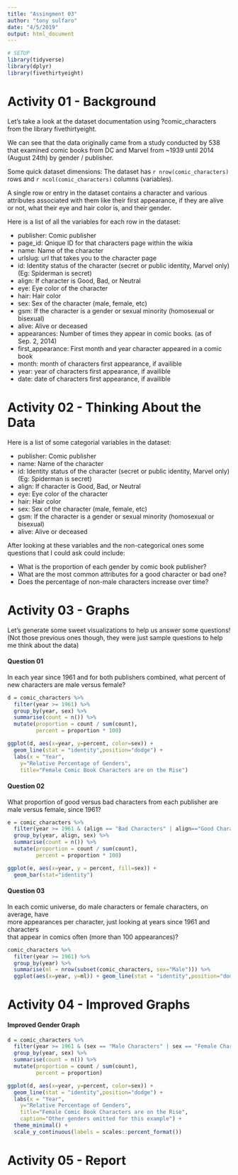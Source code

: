 ```yaml
---
title: "Assingment 03"
author: "tony sulfaro"
date: "4/5/2019"
output: html_document
---
```


```r
# SETUP
library(tidyverse)
library(dplyr)
library(fivethirtyeight)
```

# Activity 01 - Background

Let's take a look at the dataset documentation using ?comic_characters from the library fivethirtyeight.

We can see that the data originally came from a study conducted by 538 that examined comic books from DC and Marvel from ~1939 until 2014 (August 24th) by gender / publisher.

Some quick dataset dimensions: The dataset has `r nrow(comic_characters)` rows and `r ncol(comic_characters)` columns (variables).

A single row or entry in the dataset contains a character and various attributes associated with them like their first appearance, if they are alive or not, what their eye and hair color is, and their gender.

Here is a list of all the variables for each row in the dataset:

* publisher: Comic publisher
* page_id: Qnique ID for that characters page within the wikia
* name: Name of the character
* urlslug: url that takes you to the character page
* id: Identity status of the character (secret or public identity, Marvel only) (Eg: Spiderman is secret)
* align: If character is Good, Bad, or Neutral
* eye: Eye color of the character
* hair: Hair color
* sex: Sex of the character (male, female, etc)
* gsm: If the character is a gender or sexual minority (homosexual or bisexual)
* alive: Alive or deceased
* appearances: Number of times they appear in comic books. (as of Sep. 2, 2014)
* first_appearance: First month and year character appeared in a comic book
* month: month of characters first appearance, if availible
* year: year of characters first appearance, if availible
* date: date of characters first appearance, if availible

# Activity 02 - Thinking About the Data

Here is a list of some categorial variables in the dataset:

* publisher: Comic publisher
* name: Name of the character
* id: Identity status of the character (secret or public identity, Marvel only) (Eg: Spiderman is secret)
* align: If character is Good, Bad, or Neutral
* eye: Eye color of the character
* hair: Hair color
* sex: Sex of the character (male, female, etc)
* gsm: If the character is a gender or sexual minority (homosexual or bisexual)
* alive: Alive or deceased

After looking at these variables and the non-categorical ones some questions that I could ask could include:

* What is the proportion of each gender by comic book publisher?
* What are the most common attributes for a good character or bad one?
* Does the percentage of non-male characters increase over time?

# Activity 03 - Graphs

Let's generate some sweet visualizations to help us answer some questions! (Not those previous ones though, they were just sample questions to help me think about the data)

#### Question 01

In	each	year	since	1961	and	for	both	publishers	combined,	what	percent	of	new	
characters	are	male	versus	female?

```r
d = comic_characters %>%
  filter(year >= 1961) %>%
  group_by(year, sex) %>%
  summarise(count = n()) %>%
  mutate(proportion = count / sum(count),
         percent = proportion * 100)

ggplot(d, aes(x=year, y=percent, color=sex)) + 
  geom_line(stat = "identity",position="dodge") +
  labs(x = "Year", 
    y="Relative Percentage of Genders", 
    title="Female Comic Book Characters are on the Rise")
```


#### Question 02

What	proportion	of	good	versus	bad	characters	from	each	publisher	are	male versus	
female,	since	1961?

```r
e = comic_characters %>%
  filter(year >= 1961 & (align == "Bad Characters" | align=="Good Characters") & (sex=="Male Characters" | sex=="Female Characters")) %>%
  group_by(year, align, sex) %>%
  summarise(count = n()) %>%
  mutate(proportion = count / sum(count),
         percent = proportion * 100)

ggplot(e, aes(x=year, y = percent, fill=sex)) + 
  geom_bar(stat="identity")
```

#### Question 03

In	each	comic	universe,	do	male	characters	or	female	characters,	on	average,	have	
more	appearances	per	character,	just	looking	at	years	since	1961	and	characters	
that	appear	in	comics	often (more	than	100	appearances)?

```r
comic_characters %>%
  filter(year >= 1961) %>%
  group_by(year) %>%
  summarise(ml = nrow(subset(comic_characters, sex="Male"))) %>%
  ggplot(aes(x=year, y=ml)) + geom_line(stat = "identity",position="dodge")
```

# Activity 04 - Improved Graphs

#### Improved Gender Graph

```r
d = comic_characters %>%
  filter(year >= 1961 & (sex == "Male Characters" | sex == "Female Characters")) %>%
  group_by(year, sex) %>%
  summarise(count = n()) %>%
  mutate(proportion = count / sum(count),
         percent = proportion)

ggplot(d, aes(x=year, y=percent, color=sex)) + 
  geom_line(stat = "identity",position="dodge") +
  labs(x = "Year", 
    y="Relative Percentage of Genders", 
    title="Female Comic Book Characters are on the Rise",
    caption="Other genders omitted for this example") +
  theme_minimal() +
  scale_y_continuous(labels = scales::percent_format())
```

# Activity 05 -  Report

